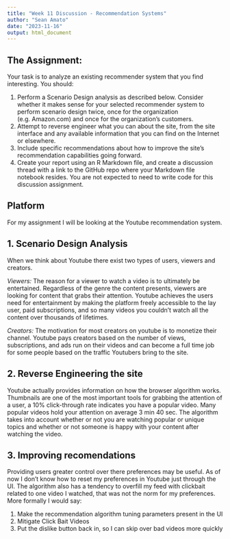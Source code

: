 ---
title: "Week 11 Discussion - Recommendation Systems"
author: "Sean Amato"
date: "2023-11-16"
output: html_document
---

## The Assignment:

Your task is to analyze an existing recommender system that you find interesting.  You should:

1. Perform a Scenario Design analysis as described below.  Consider whether it makes sense for your selected recommender system to perform scenario design twice, once for the organization (e.g. Amazon.com) and once for the organization's customers.
2. Attempt to reverse engineer what you can about the site, from the site interface and any available information that you can find on the Internet or elsewhere.
3. Include specific recommendations about how to improve the site's recommendation capabilities going forward. 
4. Create your report using an R Markdown file, and create a discussion thread with a link to the GitHub repo where your Markdown file notebook resides.  You are not expected to need to write code for this discussion assignment.

## Platform
For my assignment I will be looking at the Youtube recommendation system.

## 1. Scenario Design Analysis
When we think about Youtube there exist two types of users, viewers and creators.

*Viewers:* The reason for a viewer to watch a video is to ultimately be entertained. Regardless of the genre the content presents, viewers are looking for content that grabs their attention. Youtube achieves the users need for entertainment by making the platform freely accessible to the lay user, paid subscriptions, and so many videos you couldn't watch all the content over thousands of lifetimes.

*Creators:* The motivation for most creators on youtube is to monetize their channel. Youtube pays creators based on the number of views, subscriptions, and ads run on their videos and can become a full time job for some people based on the traffic Youtubers bring to the site.

## 2. Reverse Engineering the site
Youtube actually provides information on how the browser algorithm works. Thumbnails are one of the most important tools for grabbing the attention of a user, a 10% click-through rate indicates you have a popular video. Many popular videos hold your attention on average 3 min 40 sec. The algorithm takes into account whether or not you are watching popular or unique topics and whether or not someone is happy with your content after watching the video.

## 3. Improving recomendations
Providing users greater control over there preferences may be useful. As of now I don't know how to reset my preferences in Youtube just through the UI. The algorithm also has a tendency to overfill my feed with clickbait related to one video I watched, that was not the norm for my preferences. More formally I would say:  

1. Make the recommendation algorithm tuning parameters present in the UI
2. Mitigate Click Bait Videos
3. Put the dislike button back in, so I can skip over bad videos more quickly